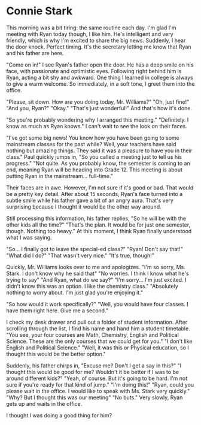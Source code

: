 # Connie Stark

This morning was a bit tiring: the same routine each day. I'm glad I'm meeting with Ryan today though, I like him. He's intelligent and very friendly, which is why I'm excited to share the big news. Suddenly, I hear the door knock. Perfect timing. It's the secretary letting me know that Ryan and his father are here. 

"Come on in!" I see Ryan's father open the door. He has a deep smile on his face, with passionate and optimistic eyes. Following right behind him is Ryan, acting a bit shy and awkward. One thing I learned in college is always to give a warm welcome. So immediately, in a soft tone, I greet them into the office.

"Please, sit down. How are you doing today, Mr. Williams?"
"Oh, just fine!"
"And you, Ryan?"
"Okay."
"That's just wonderful!"
And that's how it's done.

"So you're probably wondering why I arranged this meeting."
"Definitely. I know as much as Ryan knows."
I can't wait to see the look on their faces.

"I've got some big news! You know how you have been going to some mainstream classes for the past while? Well, your teachers have said nothing but amazing things. They said it was a pleasure to have you in their class."
Paul quickly jumps in, "So you called a meeting just to tell us his progress."
"Not quite. As you probably know, the semester is coming to an end, meaning Ryan will be heading into Grade 12. This meeting is about putting Ryan in the mainstream… full-time."

Their faces are in awe. However, I'm not sure if it's good or bad. That would be a pretty key detail. After about 15 seconds, Ryan's face turned into a subtle smile while his father gave a bit of an angry aura. That's very surprising because I thought it would be the other way around. 

Still processing this information, his father replies, "So he will be with the other kids all the time?"
"That's the plan. It would be for just one semester, though. Nothing too heavy."
At this moment, I think Ryan finally understood what I was saying. 

"So… I finally got to leave the special-ed class?"
"Ryan! Don't say that!"
"What did I do?"
"That wasn't very nice."
"It's true, though!"

Quickly, Mr. Williams looks over to me and apologizes. 
"I'm so sorry, Ms. Stark. I don't know why he said that"
"No worries. I think I know what he's trying to say"
"And Ryan, what do we say?"
"I'm sorry… I'm just excited. I didn't know this was an option. I like the chemistry class."
"Absolutely nothing to worry about. I'm just glad you're enjoying it."

"So how would it work specifically?"
"Well, you would have four classes. I have them right here. Give me a second."

I check my desk drawer and pull out a folder of student information. After scrolling through the list, I find his name and hand him a student timetable. 
"You see, your four courses are Math, Chemistry, English and Political Science. These are the only courses that we could get for you."
"I don't like English and Political Science."
"Well, it was this or Physical education, so I thought this would be the better option."

Suddenly, his father chirps in, "Excuse me? Don't I get a say in this?"
"I thought this would be good for me? Wouldn't it be better if I was to be around different kids?"
"Yeah, of course. But it's going to be hard. I'm not sure if you're ready for that kind of jump."
"I'm doing this!"
"Ryan, could you please wait in the office. I would like to speak with Ms. Stark very quickly."
"Why? But I thought this was our meeting"
"No buts."
Very slowly, Ryan gets up and waits in the office. 

I thought I was doing a good thing for him?